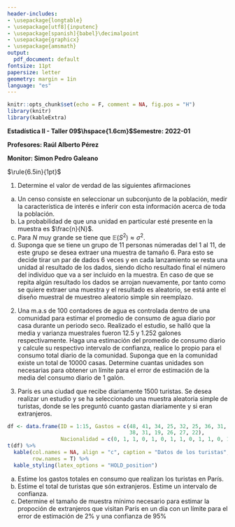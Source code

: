 ```yaml
---
header-includes:
- \usepackage{longtable}
- \usepackage[utf8]{inputenc}
- \usepackage[spanish]{babel}\decimalpoint
- \usepackage{graphicx}
- \usepackage{amsmath}
output:
  pdf_document: default
fontsize: 11pt
papersize: letter
geometry: margin = 1in
language: "es"
---
```


```r
knitr::opts_chunk$set(echo = F, comment = NA, fig.pos = "H")
library(knitr)
library(kableExtra)
```

**Estadística II - Taller 09$\hspace{1.6cm}$Semestre: 2022-01**

**Profesores: Raúl Alberto Pérez**

**Monitor: Simon Pedro Galeano**

$\rule{6.5in}{1pt}$

1. Determine el valor de verdad de las siguientes afirmaciones
a) Un censo consiste en seleccionar un subconjunto de la población, medir la característica
de interés e inferir con esta información acerca de toda la población.
b) La probabilidad de que una unidad en particular esté presente en la muestra es $\frac{n}{N}$.
c) Para $N$ muy grande se tiene que $\mathbb{E}\left(S^2\right) \approx \sigma^2$.
d) Suponga que se tiene un grupo de 11 personas númeradas del 1 al 11, de este grupo se desea
extraer una muestra de tamaño 6. Para esto se decide tirar un par de dados 6 veces y en cada
lanzamiento se resta una unidad al resultado de los dados, siendo dicho resultado final el número
del individuo que va a ser incluido en la muestra. En caso de que se repita algún resultado los
dados se arrojan nuevamente, por tanto como se quiere extraer una muestra y el resultado es
aleatorio, se está ante el diseño muestral de muestreo aleatorio simple sin reemplazo.

2. Una m.a.s de 100 contadores de agua es controlada dentro de una comunidad para estimar
el promedio de consumo de agua diario por casa durante un periodo seco. Realizado el estudio,
se halló que la media y varianza muestrales fueron 12.5 y 1.252 galones respectivamente. Haga una
estimación del promedio de consumo diario y calcule su respectivo intervalo de confianza,
realice lo propio para el consumo total diario de la comunidad. Suponga que en la comunidad
existe un total de 10000 casas. Determine cuantas unidades son necesarias para obtener un límite
para el error de estimación de la media del consumo diario de 1 galón.

3. París es una ciudad que recibe diariamente 1500 turistas. Se desea realizar un estudio
y se ha seleccionado una muestra aleatoria simple de turistas, donde se les preguntó
cuanto gastan diariamente y si eran extranjeros.

```r
df <- data.frame(ID = 1:15, Gastos = c(48, 41, 34, 25, 32, 25, 36, 31, 30, 
                                       38, 31, 19, 26, 27, 22),
                 Nacionalidad = c(0, 1, 1, 0, 1, 0, 1, 1, 0, 1, 1, 0, 1, 1 ,1))
t(df) %>%
  kable(col.names = NA, align = "c", caption = "Datos de los turistas",
        row.names = T) %>%
  kable_styling(latex_options = "HOLD_position")
```

a. Estime los gastos totales en consumo que realizan los turistas en París.
b. Estime el total de turistas que són extranjeros. Estime un intervalo de confianza.
c. Determine el tamaño de muestra mínimo necesario para estimar la propoción de extranjeros
que visitan París en un día con un límite para el error de estimación de 2% y una confianza de
95%